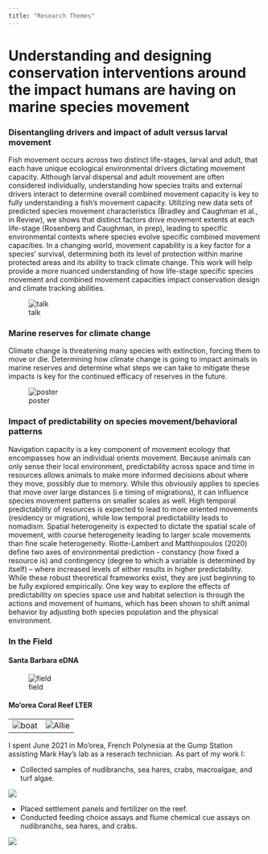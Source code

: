 ```yaml
---
title: "Research Themes"
---
```


# Understanding and designing conservation interventions around the impact humans are having on marine species movement 

### Disentangling drivers and impact of adult versus larval movement

Fish movement occurs across two distinct life-stages, larval and adult, that each have unique ecological environmental drivers dictating movement capacity. Although larval dispersal and adult movement are often considered individually, understanding how species traits and external drivers interact to determine overall combined movement capacity is key to fully understanding a fish’s movement capacity. Utilizing new data sets of predicted species movement characteristics (Bradley and Caughman et al., in Review), we shows that distinct factors drive movement extents at each life-stage (Rosenberg and Caughman, in prep), leading to specific environmental contexts where species evolve specific combined movement capacities. In a changing world, movement capability is a key factor for a species’ survival, determining both its level of protection within marine protected areas and its ability to track climate change. This work will help provide a more nuanced understanding of how life-stage specific species movement and combined movement capacities impact conservation design and climate tracking abilities.

![talk](images/acaughman_imcc7_1.JPG)

### Marine reserves for climate change

Climate change is threatening many species with extinction, forcing them to move or die. Determining how climate change is going to impact animals in marine reserves and determine what steps we can take to mitigate these impacts is key for the continued efficacy of reserves in the future.

![poster](images/sotm.jpg)

### Impact of predictability on species movement/behavioral patterns

Navigation capacity is a key component of movement ecology that encompasses how an individual orients movement. Because animals can only sense their local environment, predictability across space and time in resources allows animals to make more informed decisions about where they move, possibly due to memory. While this obviously applies to species that move over large distances (i.e timing of migrations), it can influence species movement patterns on smaller scales as well. High temporal predictability of resources is expected to lead to more oriented movements (residency or migration), while low temporal predictability leads to nomadism. Spatial heterogeneity is expected to dictate the spatial scale of movement, with course heterogeneity leading to larger scale movements than fine scale heterogeneity. Riotte-Lambert and Matthiopoulos (2020) define two axes of environmental prediction - constancy (how fixed a resource is) and contingency (degree to which a variable is determined by itself) – where increased levels of either results in higher predictability. While these robust theoretical frameworks exist, they are just beginning to be fully explored empirically. One key way to explore the effects of predictability on species space use and habitat selection is through the actions and movement of humans, which has been shown to shift animal behavior by adjusting both species population and the physical environment.

### In the Field

#### Santa Barbara eDNA 

![field](images/edna.jpg)

#### Mo'orea Coral Reef LTER
|                             |                             |
|---------------------------- |---------------------------- |
| ![boat](images/moorea4.jpg) | ![Allie](images/moorea5.jpg)|

I spent June 2021 in Mo'orea, French Polynesia at the Gump Station assisting Mark Hay's lab as a reserach technician. As part of my work I: 

* Collected samples of nudibranchs, sea hares, crabs, macroalgae, and turf algae.

![](images/moorea1.JPG)

* Placed settlement panels and fertilizer on the reef. 
* Conducted feeding choice assays and flume chemical cue assays on nudibranchs, sea hares, and crabs.

![](images/moorea3.jpg)


